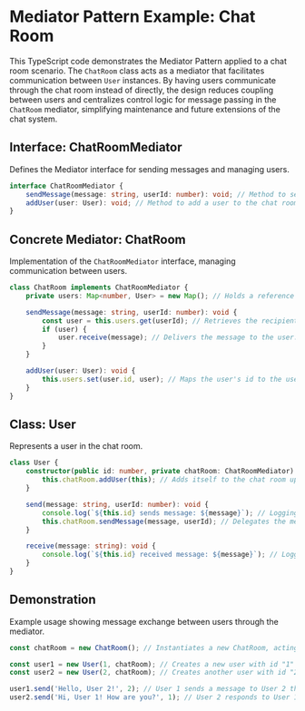 # Mediator Pattern Example: Chat Room

This TypeScript code demonstrates the Mediator Pattern applied to a chat room scenario. The `ChatRoom` class acts as a mediator that facilitates communication between `User` instances. By having users communicate through the chat room instead of directly, the design reduces coupling between users and centralizes control logic for message passing in the `ChatRoom` mediator, simplifying maintenance and future extensions of the chat system.

## Interface: ChatRoomMediator

Defines the Mediator interface for sending messages and managing users.

```typescript
interface ChatRoomMediator {
	sendMessage(message: string, userId: number): void; // Method to send a message to a specific user.
	addUser(user: User): void; // Method to add a user to the chat room.
}
```

## Concrete Mediator: ChatRoom

Implementation of the `ChatRoomMediator` interface, managing communication between users.

```typescript
class ChatRoom implements ChatRoomMediator {
	private users: Map<number, User> = new Map(); // Holds a reference to all users in the chat room.

	sendMessage(message: string, userId: number): void {
		const user = this.users.get(userId); // Retrieves the recipient user by userId.
		if (user) {
			user.receive(message); // Delivers the message to the user.
		}
	}

	addUser(user: User): void {
		this.users.set(user.id, user); // Maps the user's id to the user object for easy retrieval.
	}
}
```

## Class: User

Represents a user in the chat room.

```typescript
class User {
	constructor(public id: number, private chatRoom: ChatRoomMediator) {
		this.chatRoom.addUser(this); // Adds itself to the chat room upon creation.
	}

	send(message: string, userId: number): void {
		console.log(`${this.id} sends message: ${message}`); // Logging for demonstration.
		this.chatRoom.sendMessage(message, userId); // Delegates the message sending to the chatRoom mediator.
	}

	receive(message: string): void {
		console.log(`${this.id} received message: ${message}`); // Logging for demonstration.
	}
}
```

## Demonstration

Example usage showing message exchange between users through the mediator.

```typescript
const chatRoom = new ChatRoom(); // Instantiates a new ChatRoom, acting as the mediator.

const user1 = new User(1, chatRoom); // Creates a new user with id "1" and adds it to the chat room.
const user2 = new User(2, chatRoom); // Creates another user with id "2" and adds it to the chat room.

user1.send('Hello, User 2!', 2); // User 1 sends a message to User 2 through the chat room.
user2.send('Hi, User 1! How are you?', 1); // User 2 responds to User 1 through the chat room.
```
